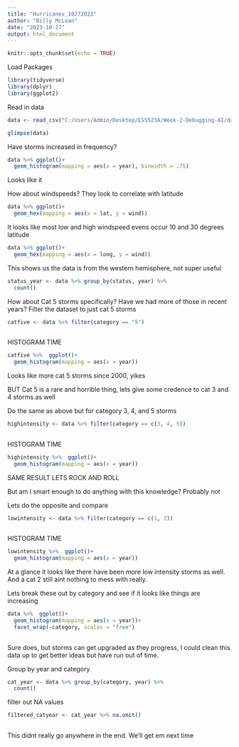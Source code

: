 ```yaml
---
title: "Hurricanes_10272023"
author: "Billy McLean"
date: "2023-10-27"
output: html_document
---
```


```r
knitr::opts_chunk$set(echo = TRUE)
```

Load Packages

```r
library(tidyverse)
library(dplyr)
library(ggplot2)

```

Read in data

```r
data <- read_csv("C:/Users/Admin/Desktop/ESS523A/Week-2-Debugging-AI/data/storms.csv")
```

```r
glimpse(data)
```

Have storms increased in frequency?

```r
data %>% ggplot()+
  geom_histogram(mapping = aes(x = year), binwidth = .75)
```

Looks like it

How about windspeeds? They look to correlate with latitude

```r
data %>% ggplot()+
  geom_hex(mapping = aes(x = lat, y = wind))
```

It looks like most low and high windspeed evens occur 10 and 30 degrees latitude


```r
data %>% ggplot()+
  geom_hex(mapping = aes(x = long, y = wind))
```

This shows us the data is from the western hemisphere, not super useful

```r
status_year <- data %>% group_by(status, year) %>% 
  count()
```


How about Cat 5 storms specifically? Have we had more of those in recent years?
Filter the dataset to just cat 5 storms


```r
catfive <- data %>% filter(category == "5")
  
```

HISTOGRAM TIME

```r
catfive %>%  ggplot()+
  geom_histogram(mapping = aes(x = year))
```

Looks like more cat 5 storms since 2000, yikes

BUT
Cat 5 is a rare and horrible thing, lets give some credence to cat 3 and 4 storms as well

Do the same as above but for category 3, 4, and 5 storms

```r
highintensity <- data %>% filter(category == c(3, 4, 5))
  
```

HISTOGRAM TIME

```r
highintensity %>%  ggplot()+
  geom_histogram(mapping = aes(x = year))
```

SAME RESULT LETS ROCK AND ROLL

But am I smart enough to do anything with this knowledge? Probably not

Lets do the opposite and compare


```r
lowintensity <- data %>% filter(category == c(1, 2))
  
```

HISTOGRAM TIME

```r
lowintensity %>%  ggplot()+
  geom_histogram(mapping = aes(x = year))
```

At a glance it looks like there have been more low intensity storms as well. And a cat 2 still aint nothing to mess with really.

Lets break these out by category and see if it looks like things are increasing
```r
data %>%  ggplot()+
  geom_histogram(mapping = aes(x = year))+
  facet_wrap(~category, scales = "free")
  
```
Sure does, but storms can get upgraded as they progress, I could clean this data up to get better ideas but have run out of time. 


Group by year and category
```r
cat_year <- data %>% group_by(category, year) %>% 
  count()
```

filter out NA values
```r

filtered_catyear <- cat_year %>% na.omit()
  
```


This didnt really go anywhere in the end. We'll get em next time




